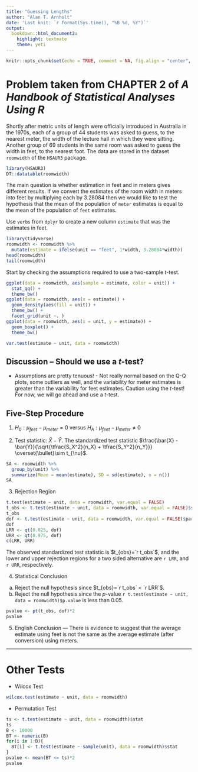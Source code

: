 ```yaml
---
title: "Guessing Lengths"
author: "Alan T. Arnholt"
date: 'Last knit: `r format(Sys.time(), "%B %d, %Y")`'
output: 
  bookdown::html_document2: 
    highlight: textmate
    theme: yeti
---
```


```r
knitr::opts_chunk$set(echo = TRUE, comment = NA, fig.align = "center", warning = FALSE, message = FALSE)
```

# Problem taken from CHAPTER 2 of _A Handbook of Statistical Analyses Using R_

Shortly after metric units of length were officially introduced in Australia in the 1970s, each of a group of 44 students was asked to guess, to the nearest meter, the width of the lecture hall in which they were sitting.  Another group of 69 students in the same room was asked to guess the width in feet, to the nearest foot.  The data are stored in the dataset `roomwidth` of the `HSAUR3` package.

```r
library(HSAUR3)
DT::datatable(roomwidth)
```

The main question is whether estimation in feet and in meters gives different results.  If we convert the estimates of the room width in meters into feet by multiplying each by 3.28084 then we would like to test the hypothesis that the mean of the population of `meter` estimates is equal to the mean of the population of `feet` estimates.

Use `verbs` from `dplyr` to create a new column `estimate` that was the estimates in feet.

```r
library(tidyverse)
roomwidth <- roomwidth %>% 
  mutate(estimate = ifelse(unit == "feet", 1*width, 3.28084*width))
head(roomwidth)
tail(roomwidth)
```

Start by checking the assumptions required to use a two-sample *t*-test.

```r
ggplot(data = roomwidth, aes(sample = estimate, color = unit)) + 
  stat_qq() + 
  theme_bw()
ggplot(data = roomwidth, aes(x = estimate)) + 
  geom_density(aes(fill = unit)) + 
  theme_bw() +
  facet_grid(unit ~. )
ggplot(data = roomwidth, aes(x = unit, y = estimate)) +
  geom_boxplot() + 
  theme_bw()

var.test(estimate ~ unit, data = roomwidth)
```

## Discussion -- Should we use a *t*-test?

* Assumptions are pretty tenuous! - Not really normal based on the Q-Q plots, some outliers as well, and the variability for meter estimates is greater than the variability for feet estimates.  Caution using the *t*-test!  For now, we will go ahead and use a *t*-test.

##  Five-Step Procedure

1. $H_0:\mu_{feet} - \mu_{meter}=0$ versus $H_A:\mu_{feet} - \mu_{meter} \neq 0$

2. Test statistic: $\bar{X}-\bar{Y}$.  The standardized test statistic $\frac{\bar{X} - \bar{Y}}{\sqrt{\tfrac{S_X^2}{n_X} + \tfrac{S_Y^2}{n_Y}}} \overset{\bullet}\sim t_{\nu}$.

```r
SA <- roomwidth %>% 
  group_by(unit) %>% 
  summarize(Mean = mean(estimate), SD = sd(estimate), n = n())
SA
```

3. Rejection Region

```r
t.test(estimate ~ unit, data = roomwidth, var.equal = FALSE)
t_obs <- t.test(estimate ~ unit, data = roomwidth, var.equal = FALSE)$stat
t_obs
dof <- t.test(estimate ~ unit, data = roomwidth, var.equal = FALSE)$parameter
dof
LRR <- qt(0.025, dof)
URR <- qt(0.975, dof)
c(LRR, URR)
```
The observed standardized test statistic is $t_{obs}=`r t_obs`$, and the lower and upper rejection regions for a two sided alternative are `r LRR`, and `r URR`, respectively.

4. Statistical Conclusion

a.  Reject the null hypothesis since $t_{obs}=`r t_obs` < `r LRR`$.
b.  Reject the null hypothesis since the *p*-value `r t.test(estimate ~ unit, data = roomwidth)$p.value` is less than 0.05.

```r
pvalue <- pt(t_obs, dof)*2
pvalue
```

5. English Conclusion --- There is evidence to suggest that the average estimate using feet is not the same as the average estimate (after conversion) using meters.

* * *

# Other Tests

* Wilcox Test

```r
wilcox.test(estimate ~ unit, data = roomwidth)
```
* Permutation Test

```r
ts <- t.test(estimate ~ unit, data = roomwidth)$stat
ts
B <- 10000
BT <- numeric(B)
for(i in 1:B){
  BT[i] <- t.test(estimate ~ sample(unit), data = roomwidth)$stat
}
pvalue <- mean(BT <= ts)*2
pvalue
```

